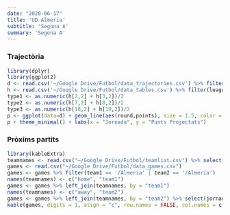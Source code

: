 ```yaml
---
date: "2020-06-17"
title: 'UD Almeria'
subtitle: 'Segona A'
summary: 'Segona A'
---
```

### Trajectòria
```r
library(dplyr)
library(ggplot2)
d <- read.csv('~/Google Drive/Futbol/data_trajectories.csv') %>% filter(team == '/Almeria')
h <- read.csv('~/Google Drive/Futbol/data_tables.csv') %>% filter(league == 'segunda')
type1 <- as.numeric(h[2,2] + h[3,2])/2
type2 <- as.numeric(h[7,2] + h[8,2])/2
type3 <- as.numeric(h[18,2] + h[19,2])/2
p <- ggplot(data=d) + geom_line(aes(round,points), size = 1.5, color = 'blue') + geom_hline(aes(yintercept=type1), linetype='dashed', color='#5c5c5c') + geom_text(aes(0,type1,label = 'Top 2', vjust = -.5, hjust = 'left'), color='#5c5c5c') + geom_hline(aes(yintercept=type2), linetype='dashed', color='#5c5c5c') + geom_text(aes(0,type2,label = 'Top 6', vjust = -.5, hjust = 'left'), color='#5c5c5c') + geom_hline(aes(yintercept=type3), linetype='dashed', color='#5c5c5c') + geom_text(aes(0,type3,label = 'Descens', vjust = -.5, hjust = 'left'), color='#5c5c5c')
p + theme_minimal() + labs(x = "Jornada", y = "Punts Projectats")
```
 
### Pròxims partits
```r
library(kableExtra)
teamnames <- read.csv("~/Google Drive/Futbol/teamlist.csv") %>% select(-fullname)
games <- read.csv("~/Google Drive/Futbol/data_games.csv")
games <- games %>% filter(team1 == '/Almeria' | team2 == '/Almeria')
names(teamnames) <- c("home", "team1")
games <- games %>% left_join(teamnames, by = "team1")
names(teamnames) <- c("away", "team2")
games <- games %>% left_join(teamnames, by = "team2") %>% select(jornada, home, p1, pd, p2, away)
kable(games, digits = 1, align = "c", row.names = FALSE, col.names = c("Jornada", "Equip", "Guanyar", "Empatar", "Guanyar", "Equip")) %>% add_header_above(c("2019-20" = 1, "Local" = 2, "(%)" = 1, "Visitant" = 2)) %>% column_spec(2, bold = T) %>% column_spec(6, bold = T)
```
